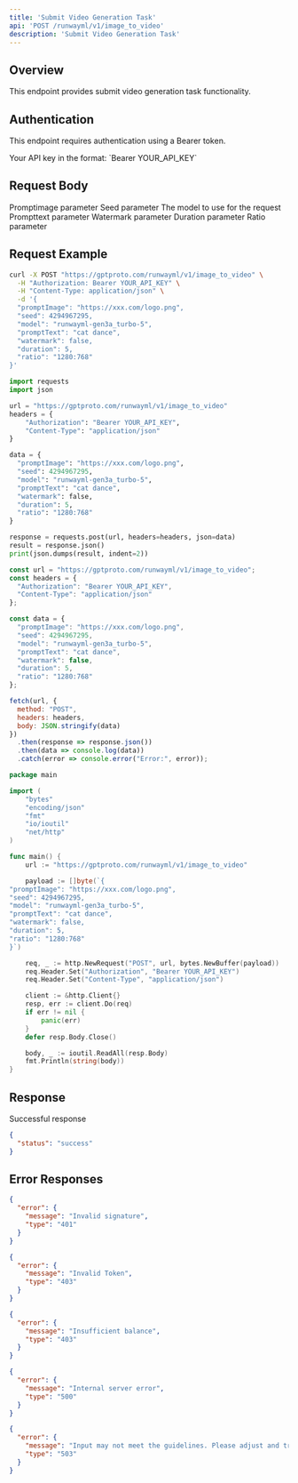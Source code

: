 ```yaml
---
title: 'Submit Video Generation Task'
api: 'POST /runwayml/v1/image_to_video'
description: 'Submit Video Generation Task'
---
```


## Overview

This endpoint provides submit video generation task functionality.

## Authentication

This endpoint requires authentication using a Bearer token.

<ParamField header="Authorization" type="string" required default="sk-***********">
  Your API key in the format: `Bearer YOUR_API_KEY`
</ParamField>

## Request Body

<ParamField body="promptImage" type="string"  default="https://xxx.com/logo.png">
  Promptimage parameter
</ParamField>

<ParamField body="seed" type="integer"  default="4294967295">
  Seed parameter
</ParamField>

<ParamField body="model" type="string" required default="runwayml-gen3a_turbo-5">
  The model to use for the request
</ParamField>

<ParamField body="promptText" type="string"  default="cat dance">
  Prompttext parameter
</ParamField>

<ParamField body="watermark" type="boolean"  default="false">
  Watermark parameter
</ParamField>

<ParamField body="duration" type="integer"  default="5">
  Duration parameter
</ParamField>

<ParamField body="ratio" type="string"  default="1280:768">
  Ratio parameter
</ParamField>

## Request Example

<CodeGroup>

```bash cURL
curl -X POST "https://gptproto.com/runwayml/v1/image_to_video" \
  -H "Authorization: Bearer YOUR_API_KEY" \
  -H "Content-Type: application/json" \
  -d '{
  "promptImage": "https://xxx.com/logo.png",
  "seed": 4294967295,
  "model": "runwayml-gen3a_turbo-5",
  "promptText": "cat dance",
  "watermark": false,
  "duration": 5,
  "ratio": "1280:768"
}'
```

```python Python
import requests
import json

url = "https://gptproto.com/runwayml/v1/image_to_video"
headers = {
    "Authorization": "Bearer YOUR_API_KEY",
    "Content-Type": "application/json"
}

data = {
  "promptImage": "https://xxx.com/logo.png",
  "seed": 4294967295,
  "model": "runwayml-gen3a_turbo-5",
  "promptText": "cat dance",
  "watermark": false,
  "duration": 5,
  "ratio": "1280:768"
}

response = requests.post(url, headers=headers, json=data)
result = response.json()
print(json.dumps(result, indent=2))
```

```javascript JavaScript
const url = "https://gptproto.com/runwayml/v1/image_to_video";
const headers = {
  "Authorization": "Bearer YOUR_API_KEY",
  "Content-Type": "application/json"
};

const data = {
  "promptImage": "https://xxx.com/logo.png",
  "seed": 4294967295,
  "model": "runwayml-gen3a_turbo-5",
  "promptText": "cat dance",
  "watermark": false,
  "duration": 5,
  "ratio": "1280:768"
};

fetch(url, {
  method: "POST",
  headers: headers,
  body: JSON.stringify(data)
})
  .then(response => response.json())
  .then(data => console.log(data))
  .catch(error => console.error("Error:", error));
```

```go Go
package main

import (
    "bytes"
    "encoding/json"
    "fmt"
    "io/ioutil"
    "net/http"
)

func main() {
    url := "https://gptproto.com/runwayml/v1/image_to_video"

    payload := []byte(`{
"promptImage": "https://xxx.com/logo.png",
"seed": 4294967295,
"model": "runwayml-gen3a_turbo-5",
"promptText": "cat dance",
"watermark": false,
"duration": 5,
"ratio": "1280:768"
}`)

    req, _ := http.NewRequest("POST", url, bytes.NewBuffer(payload))
    req.Header.Set("Authorization", "Bearer YOUR_API_KEY")
    req.Header.Set("Content-Type", "application/json")

    client := &http.Client{}
    resp, err := client.Do(req)
    if err != nil {
        panic(err)
    }
    defer resp.Body.Close()

    body, _ := ioutil.ReadAll(resp.Body)
    fmt.Println(string(body))
}
```

</CodeGroup>

## Response

<ResponseField name="Success" type="200">
  Successful response

```json
{
  "status": "success"
}
```
</ResponseField>

## Error Responses

<ResponseExample>

```json 401 - Invalid signature
{
  "error": {
    "message": "Invalid signature",
    "type": "401"
  }
}
```

```json 403 - Invalid Token
{
  "error": {
    "message": "Invalid Token",
    "type": "403"
  }
}
```

```json 403 - Insufficient balance
{
  "error": {
    "message": "Insufficient balance",
    "type": "403"
  }
}
```

```json 500 - Internal server error
{
  "error": {
    "message": "Internal server error",
    "type": "500"
  }
}
```

```json 503 - Content policy violation
{
  "error": {
    "message": "Input may not meet the guidelines. Please adjust and try again.",
    "type": "503"
  }
}
```

</ResponseExample>

